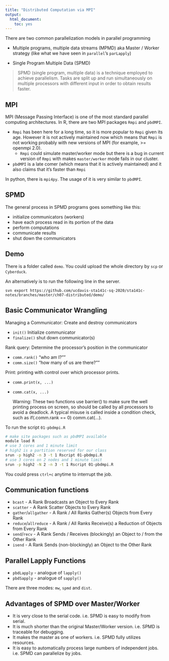 ```yaml
---
title: "Distributed Computation via MPI"
output: 
  html_document: 
    toc: yes
---
```


There are two common parallelization models in parallel programming

- Multiple programs, multiple data streams (MPMD) aka Master / Worker strategy (like what we have seen in `parallel`'s `parLapply`)

- Single Program Multiple Data (SPMD)

> SPMD (single program, multiple data) is a technique employed to achieve parallelism. Tasks are split up and run simultaneously on multiple processors with different input in order to obtain results faster. 


## MPI

MPI (Message Passing Interface) is one of the most standard parallel computing architectures. In R, there are two MPI packages `Rmpi` and `pbdMPI`.

- `Rmpi` has been here for a long time, so it is more popular to `Rmpi` given its age. 
  However it is not actively maintained now which means that `Rmpi` is not working probably with new versions of MPI (for example, >= openmpi 2.0).
  - `Rmpi` could simulate master/worker mode but there is a bug in current version of `Rmpi` with makes `master/worker` mode fails in our cluster.

- `pbdMPI` is a late comer (which means that it is actively maintained) and it also claims that it's faster than `Rmpi`


In python, there is `mpi4py`. The usage of it is very similar to `pbdMPI`.


## SPMD

The general process in SPMD programs goes something like this:

- initialize communicators (workers)
- have each process read in its portion of the data
- perform computations
- communicate results
- shut down the communicators


## Demo

There is a folder called `demo`. You could upload the whole directory by `scp` or `Cyberduck`.

An alternatively is to run the following line in the server.
```
svn export https://github.com/ucdavis-sta141c-sq-2020/sta141c-notes/branches/master/ch07-distributed/demo/
```

## Basic Communicator Wrangling

Managing a Communicator: Create and destroy communicators

- `init()` Initialize communicator
- `finalize()` shut down communicator(s)

Rank query: Determine the processor’s position in the communicator

- `comm.rank()` "who am I?""
- `comm.size()` "how many of us are there?""

Print: printing with control over which processor prints.

- `comm.print(x, ...)`
- `comm.cat(x, ...)`
  
  Warning: These two functions use barrier() to make sure the well printing process on screen, so should be called by all processors to avoid a deadlock. A typical misuse is called inside a condition check, such as if(.comm.rank == 0) comm.cat(...).


To run the script `01-pbdmpi.R`

```bash
# make site packages such as pbdMPI available
module load R
# use 3 cores and 1 minute limit
# high2 is a partition reserved for our class
srun -p high2 -n 3 -t 1 Rscript 01-pbdmpi.R
# use 3 cores on 2 nodes and 1 minute limit
srun -p high2 -N 2 -n 3 -t 1 Rscript 01-pbdmpi.R
```

You could press `ctrl+c` anytime to interrupt the job.


## Communication functions

- `bcast` - A Rank Broadcasts an Object to Every Rank
- `scatter` - A Rank Scatter Objects to Every Rank
- `gather`/`allgather` - A Rank / All Ranks Gather(s) Objects from Every Rank
- `reduce`/`allreduce` - A Rank / All Ranks Receive(s) a Reduction of Objects from Every Rank
- `send`/`recv` - A Rank Sends / Receives (blockingly) an Object to / from the Other Rank
- `isend` - A Rank Sends (non-blockingly) an Object to the Other Rank


## Parallel Lapply Functions

- `pbdLapply` - analogue of `lapply()`
- `pbdSapply` - analogue of `sapply()`

There are three modes: `mw`, `spmd` and `dist`.



## Advantages of SPMD over Master/Worker

- It is very close to the serial code. i.e. SPMD is easy to modify from serial.
- It is much shorter than the original Master/Worker version. i.e. SPMD is traceable for debugging.
- It makes the master as one of workers. i.e. SPMD fully utilizes resources.
- It is easy to automatically process large numbers of independent jobs. i.e. SPMD can parallelize by jobs.

